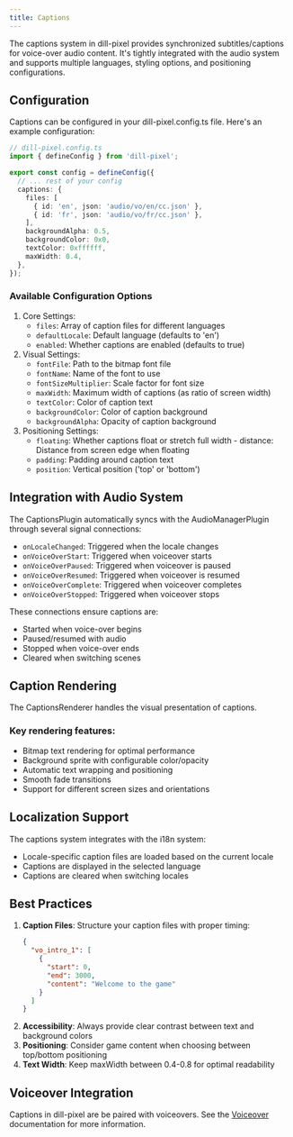 ```yaml
---
title: Captions
---
```


The captions system in dill-pixel provides synchronized subtitles/captions for voice-over audio content. It's tightly integrated with the audio system and supports multiple languages, styling options, and positioning configurations.

## Configuration

Captions can be configured in your dill-pixel.config.ts file. Here's an example configuration:

```ts
// dill-pixel.config.ts
import { defineConfig } from 'dill-pixel';

export const config = defineConfig({
  // ... rest of your config
  captions: {
    files: [
      { id: 'en', json: 'audio/vo/en/cc.json' },
      { id: 'fr', json: 'audio/vo/fr/cc.json' },
    ],
    backgroundAlpha: 0.5,
    backgroundColor: 0x0,
    textColor: 0xffffff,
    maxWidth: 0.4,
  },
});
```

### Available Configuration Options

1. Core Settings:
   - `files`: Array of caption files for different languages
   - `defaultLocale`: Default language (defaults to 'en')
   - `enabled`: Whether captions are enabled (defaults to true)
2. Visual Settings:
   - `fontFile`: Path to the bitmap font file
   - `fontName`: Name of the font to use
   - `fontSizeMultiplier`: Scale factor for font size
   - `maxWidth`: Maximum width of captions (as ratio of screen width)
   - `textColor`: Color of caption text
   - `backgroundColor`: Color of caption background
   - `backgroundAlpha`: Opacity of caption background
3. Positioning Settings:
   - `floating`: Whether captions float or stretch full width - distance: Distance from screen edge when floating
   - `padding`: Padding around caption text
   - `position`: Vertical position ('top' or 'bottom')

## Integration with Audio System

The CaptionsPlugin automatically syncs with the AudioManagerPlugin through several signal connections:

- `onLocaleChanged`: Triggered when the locale changes
- `onVoiceOverStart`: Triggered when voiceover starts
- `onVoiceOverPaused`: Triggered when voiceover is paused
- `onVoiceOverResumed`: Triggered when voiceover is resumed
- `onVoiceOverComplete`: Triggered when voiceover completes
- `onVoiceOverStopped`: Triggered when voiceover stops

These connections ensure captions are:

- Started when voice-over begins
- Paused/resumed with audio
- Stopped when voice-over ends
- Cleared when switching scenes

## Caption Rendering

The CaptionsRenderer handles the visual presentation of captions.

### Key rendering features:

- Bitmap text rendering for optimal performance
- Background sprite with configurable color/opacity
- Automatic text wrapping and positioning
- Smooth fade transitions
- Support for different screen sizes and orientations

## Localization Support

The captions system integrates with the i18n system:

- Locale-specific caption files are loaded based on the current locale
- Captions are displayed in the selected language
- Captions are cleared when switching locales

## Best Practices

1. **Caption Files**: Structure your caption files with proper timing:
   ```json
   {
     "vo_intro_1": [
       {
         "start": 0,
         "end": 3000,
         "content": "Welcome to the game"
       }
     ]
   }
   ```
2. **Accessibility**: Always provide clear contrast between text and background colors
3. **Positioning**: Consider game content when choosing between top/bottom positioning
4. **Text Width**: Keep maxWidth between 0.4-0.8 for optimal readability

## Voiceover Integration

Captions in dill-pixel are be paired with voiceovers. See the [Voiceover](/fundamentals/accessibility/voiceover) documentation for more information.
